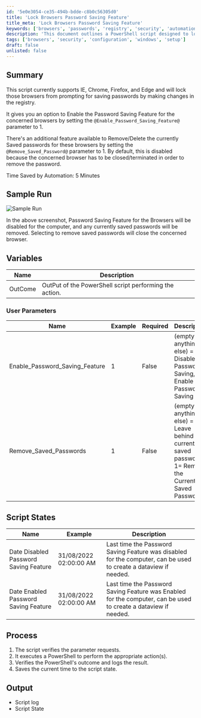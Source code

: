 ```yaml
---
id: '5e0e3054-ce35-494b-bdde-c8b0c56305d0'
title: 'Lock Browsers Password Saving Feature'
title_meta: 'Lock Browsers Password Saving Feature'
keywords: ['browsers', 'passwords', 'registry', 'security', 'automation']
description: 'This document outlines a PowerShell script designed to lock password saving features in Internet Explorer, Chrome, Firefox, and Edge by modifying the Windows registry. It includes options to enable password saving and to remove saved passwords, with detailed instructions and a sample run for user guidance.'
tags: ['browsers', 'security', 'configuration', 'windows', 'setup']
draft: false
unlisted: false
---
```

## Summary

This script currently supports IE, Chrome, Firefox, and Edge and will lock those browsers from prompting for saving passwords by making changes in the registry.

It gives you an option to Enable the Password Saving Feature for the concerned browsers by setting the `@Enable_Password_Saving_Feature@` parameter to 1.

There's an additional feature available to Remove/Delete the currently Saved passwords for these browsers by setting the `@Remove_Saved_Password@` parameter to 1. By default, this is disabled because the concerned browser has to be closed/terminated in order to remove the password.

Time Saved by Automation: 5 Minutes

## Sample Run

![Sample Run](../../../static/img/Prevent-Saving-Browser-Passwords-(IE.Chrome.FF)/image_1.png)

In the above screenshot, Password Saving Feature for the Browsers will be disabled for the computer, and any currently saved passwords will be removed. Selecting to remove saved passwords will close the concerned browser.

## Variables

| Name                     | Description                                                   |
|--------------------------|---------------------------------------------------------------|
| OutCome                  | OutPut of the PowerShell script performing the action.       |

### User Parameters

| Name                       | Example | Required | Description                                                                                   |
|----------------------------|---------|----------|-----------------------------------------------------------------------------------------------|
| Enable_Password_Saving_Feature | 1       | False    | (empty or anything else) = Disables Password Saving, 1= Enable Password Saving               |
| Remove_Saved_Passwords     | 1       | False    | (empty or anything else) = Leave behind the currently saved password, 1= Remove the Currently Saved Password |

## Script States

| Name                             | Example                  | Description                                                                                                        |
|----------------------------------|--------------------------|--------------------------------------------------------------------------------------------------------------------|
| Date Disabled Password Saving Feature | 31/08/2022 02:00:00 AM | Last time the Password Saving Feature was disabled for the computer, can be used to create a dataview if needed. |
| Date Enabled Password Saving Feature  | 31/08/2022 02:00:00 AM | Last time the Password Saving Feature was Enabled for the computer, can be used to create a dataview if needed.  |

## Process

1. The script verifies the parameter requests.
2. It executes a PowerShell to perform the appropriate action(s).
3. Verifies the PowerShell's outcome and logs the result.
4. Saves the current time to the script state.

## Output

- Script log
- Script State












